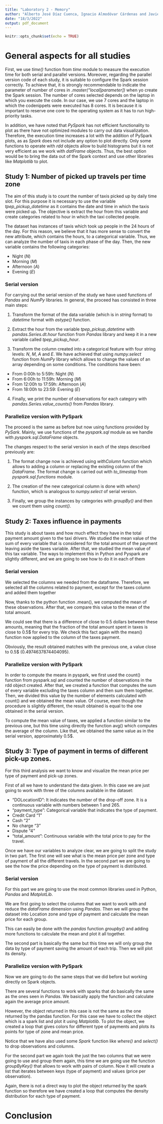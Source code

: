 ```yaml
---
title: "Laboratory 2 - Memory"
author: "Alberto José Díaz Cuenca, Ignacio Almodóvar Cárdenas and Javier Muñoz Flores"
date: "18/3/2022"
output: pdf_document
---
```


```r
knitr::opts_chunk$set(echo = TRUE)
```

# General aspects for all studies 

First, we use *time()* function from *time* module to measure the execution time for both serial and parallel versions. Moreover, regarding the parallel version code of each study, it is suitable to configure the Spark session correctly. To achieve that, it is strongly recommendable to indicate the parameter of number of cores in *.master("local[parameter])* when yo create the Spark session. The number of cores selected depends on the laptop in which you execute the code. In our case, we use 7 cores and the laptop in which the codenippets were executed has 8 cores. It is because it is important to reserve one core to the operating system as it has to run high-priority tasks.


In addition, we have noted that *PySpark* has not efficient functionality to plot as there have not optimized modules to carry out data visualization. Therefore, the execution time increases a lot with the addition of PySpark plots, as as *Spark* does not include any option to plot directly. Only some functions to operate with *rdd* objects allow to build histograms but it is not very efficient as we work with *datFrame* objects. Thus, the best option would be to bring the data out of the Spark context and use other libraries like *Matplotlib* to plot. 


## Study 1: Number of picked up travels per time zone

The aim of this study is to count the number of taxis picked up by daily time slot. For this purpose it is necessary to use the variable *tpep_pickup_datetime* as it contains the date and time in which the taxis were picked up. The objective is extract the hour from this variable and create categories related to hour in which the taxi collected people.

The dataset has instances of taxis which took up people in the 24 hours of the day. For this reason, we believe that it has more sense to convert the new attribute, which contains the hours, to a categorical variable. Thus, we can analyze the number of taxis in each phase of the day. Then, the new variable contains the following categories:

 - Night (*N*)
 - Morning (*M*)
 - Afternoon (*A*)
 - Evening (*E*)


### Serial version

For carrying out the serial version of the study we have used functions of *Pandas* and *NumPy* libraries. In general, the proceed has consisted in three main steps:

1. Transform the format of the data variable (which is in *string* format) to *datetime* format with *astype()* function.

2. Extract the hour from the variable *tpep_pickup_datetime* with *pandas.Series.dt.hour* function from *Pandas* library and keep it in a new variable called *tpep_pickup_hour*.

3. Transform the column created into a categorical feature with four string levels: *N*, *M*, *A* and *E*. We have achieved that using *numpy.select* function from *NumPy* library which allows to change the values of an array depending on some conditions. The conditions have been:

 - From 0:00h to 5:59h: Night (*N*)
 - From 6:00h to 11:59h: Morning (*M*)
 - From 12:00h to 17:59h: Afternoon (*A*)
 - From 18:00h to 23:59: Evening (*E*)
 
4. Finally, we print the number of observations for each category with *pandas.Series.value_counts()* from *Pandas* library.

### Parallelize version with PySpark

The proceed is the same as before but now using functions provided by *PySark*. Mainly, we use functions of the *pyspark.sql* module as we handle with *pyspark.sql.DataFrame* objects. 

The changes respect to the serial version in each of the steps described previously are:

1. The format change now is achieved using *withColumn* function which allows to adding a column or replacing the existing column of the *DataFrame*. The format change is carried out with *to_timestap* from *pyspark.sql.functions* module.

3. The creation of the new categorical column is done with *when()* function, which is analogous to *numpy.select* of serial version.

4. Finally, we group the instances by categories with *groupBy()* and then we count them using *count()*.


## Study 2: Taxes influence in payments

This study is about taxes and how much effect they have in the total payment amount given to the taxi drivers. We studied the mean value of the sum of every variable that is considered for the total amount of the payment leaving aside the taxes variable. After that, we studied the mean value of this tax variable. The ways to implement this in Python and Pyspark are slightly different, and we are going to see how to do it in each of them

### Serial version

We selected the columns we needed from the dataframe. Therefore, we selected all the columns related to payment, except for the taxes column and added them together

Now, thanks to the python function .mean(), we computed the mean of these observations. After that, we compare this value to the mean of the total amount. 

We could see that there is a difference of close to 0.5 dollars between these amounts, meaning that the fraction of the total amount spent in taxes is close to 0.5$ for every trip. We check this fact again with the mean() function now applied to the column of the taxes payment.

Obviously, the result obtained matches with the previous one, a value close to 0.5$ (0.4974637874404095).

### Parallelize version with PySpark

In order to compute the means in pyspark, we first used the count() function from pyspark.sql and counted the number of observations in the rdd object created. After that, we created a function that computes the sum of every variable excluding the taxes column and then sum them together. Then, we divided this value by the number of elements calculated with count() and we obtained the mean value. Of course, even though the procedure is slightly different, the result obtained is equal to the one obtained in the serial version.

To compute the mean value of taxes, we applied a function similar to the previous one, but this time using directly the function avg() which computes the average of the column. Like that, we obtained the same value as in the serial version, approximately 0.5$.  

## Study 3: Type of payment in terms of different pick-up zones.

For this third analysis we want to know and visualize the mean price per type of payment and pick-up zones.

First of all we have to understand the data given. In this case we are just going to work with three of the columns available in the dataset:

-	“DOLocationID”: It indicates the number of the drop-off zone. It is a continuous variable with numbers between 1 and 265.
-	“payment_type”: Categorical variable that indicates the type of payment. 
  -	Credit Card "1"
  -	Cash "2"
  - No charge "3"
  - Dispute "4"
-	“total_amount”: Continuous variable with the total price to pay for the travel.

Once we have our variables to analyze clear, we are going to split the study in two part. The first one will see what is the mean price per zone and type of payment of all the different travels. In the second part we are going to see the how the price depending on the type of payment is distributed.

### Serial version

For this part we are going to use the most common libraries used in Python, *Pandas* and *MatplotLib*.

We are first going to select the columns that we want to work with and reduce the *dataFrame* dimension using *Pandas*. Then we will group the dataset into Location zone and type of payment and calculate the mean price for each group.

This can easily be done with the *pandas* function *groupby()* and adding more functions to calculate the mean and plot it all together.

The second part is basically the same but this time we will only group the data by type of payment saving the amount of each trip. Then we will plot its density.


### Parallelize version with PySpark

Now we are going to do the same steps that we did before but working directly on Spark objects. 

There are several functions to work with sparks that do basically the same as the ones seen in *Pandas*. We basically apply the function and calculate again the average price amount.

However, the object returned in this case is not the same as the one returned by the pandas function. For this case we have to collect the object which is a spark list and plot it using *Matplotlib*. To plot the object, we created a loop that gives colors for different type of payments and plots its points for type of zone and mean price.

Notice that we have also used some *Spark* function like *where()* and *select()* to drop observations and columns.

For the second part we again took the just the two columns that we were going to use and group them again, this time we are going use the function *groupByKey()* that allows to work with pairs of column. Now it will create a list that iterates between keys (type of payment) and values (price per observation).

Again, there is not a direct way to plot the object returned by the spark function so therefore we have created a loop that computes the density distribution for each type of payment.

# Conclusion




